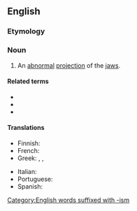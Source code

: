 ==English==
{{wikipedia}}

===Etymology===
{{af|en|pro-|gnatho-|-ism}}

===Noun===
{{en-noun|~}}

# An [[abnormal]] [[projection]] of the [[jaw]]s.

====Related terms====
* {{l|en|prognathia}}
* {{l|en|prognathic}}
* {{l|en|prognathous}}

====Translations====
{{trans-top|abnormal projection of jaws}}
* Finnish: {{t|fi|prognatia}}
* French: {{t+|fr|prognathisme|f}}
* Greek: {{t+|el|προγναθισμός|m}}, {{t+|el|προγναθία|f}}, {{t+|el|εξωγναθία|f}}
{{trans-mid}}
* Italian: {{t+|it|prognatismo|m}}
* Portuguese: {{t|pt|prognatismo|m}}
* Spanish: {{t+|es|prognatismo|m}}
{{trans-bottom}}

[[Category:English words suffixed with -ism]]